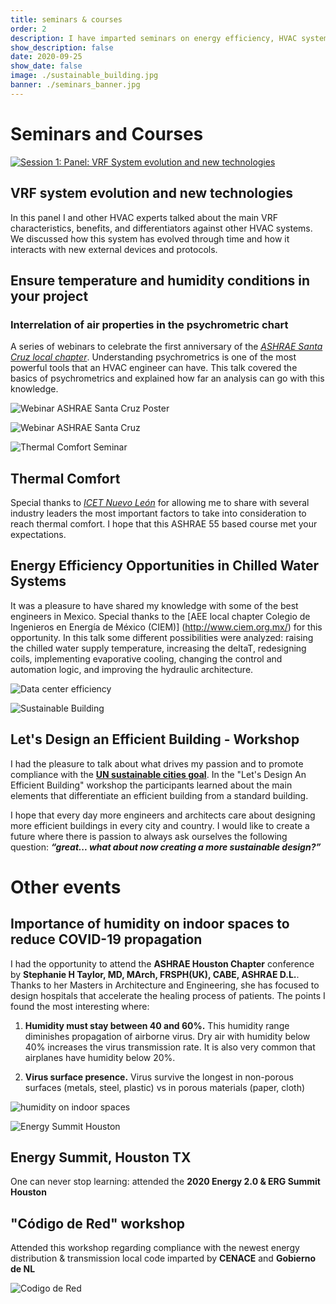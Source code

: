 ```yaml
---
title: seminars & courses
order: 2
description: I have imparted seminars on energy efficiency, HVAC systems and sustainable building design topics
show_description: false
date: 2020-09-25
show_date: false
image: ./sustainable_building.jpg
banner: ./seminars_banner.jpg
---
```


# Seminars and Courses

<Row>
<Col>

[![Session 1: Panel: VRF System evolution and new technologies](http://img.youtube.com/vi/D_9UhaYZb8w/0.jpg)](http://www.youtube.com/watch?v=D_9UhaYZb8w "Session 1: Panel: VRF System evolution and new technologies")


</Col>
<Col>  

## VRF system evolution and new technologies

In this panel I and other HVAC experts talked about the main VRF characteristics, benefits, and differentiators against other HVAC systems. We discussed how this system has evolved through time and how it interacts with new external devices and protocols.
</Col>
</Row>


<Row>

<Col>  

## Ensure temperature and humidity conditions in your project

### Interrelation of air properties in the psychrometric chart

A series of webinars to celebrate the first anniversary of the *[ASHRAE Santa Cruz local chapter](https://www.facebook.com/Ashrae-Santa-Cruz-Student-Branch-104304234488627/)*. Understanding psychrometrics is one of the most powerful tools that an HVAC engineer can have. This talk covered the basics of psychrometrics and explained how far an analysis can go with this knowledge.

</Col>

<Col>

![Webinar ASHRAE Santa Cruz Poster](./ashrae_santa_cruz_poster.jpg)

</Col>
<Col>

![Webinar ASHRAE Santa Cruz](./ashrae_santa_cruz.png)

</Col>
</Row>

<Row>
<Col>

![Thermal Comfort Seminar](./thermal_comfort.jpg)

</Col>
<Col>  

## Thermal Comfort
Special thanks to *[ICET Nuevo León](https://www.nl.gob.mx/icet)* for allowing me to share with several industry leaders the most important factors to take into consideration to reach thermal comfort. I hope that this ASHRAE 55 based course met your expectations.
 
</Col>
</Row>

<Row>
<Col>

## Energy Efficiency Opportunities in Chilled Water Systems
It was a pleasure to have shared my knowledge with some of the best engineers in Mexico. Special thanks to the [AEE local chapter Colegio de Ingenieros en Energía de México (CIEM)] (http://www.ciem.org.mx/) for this opportunity. In this talk some different possibilities were analyzed: raising the chilled water supply temperature, increasing the deltaT, redesigning coils, implementing evaporative cooling, changing the control and automation logic, and improving the hydraulic architecture.

</Col>
<Col>

![Data center efficiency](./datacenters_efficiency.jpg)

</Col>
</Row>

<Row>
<Col>

![Sustainable Building](./sustainable_building.jpg)

</Col>
<Col>  

## Let's Design an Efficient Building - Workshop
I had the pleasure to talk about what drives my passion and to promote compliance with the **[UN sustainable cities goal](https://www.un.org/sustainabledevelopment/blog/category/cities/)**. In the  "Let's Design An Efficient Building" workshop  the participants learned about the main elements that differentiate an efficient building from a standard building.

I hope that every day more engineers and architects care about designing more efficient buildings in every city and country. I would like to create a future where there is passion to always ask ourselves the following question: _**“great... what about now creating a more sustainable design?”**_

</Col>
</Row>

# Other events

<Row>
<Col>

## Importance of humidity on indoor spaces to reduce COVID-19 propagation
I had the opportunity to attend the **ASHRAE Houston Chapter** conference by **Stephanie H Taylor, MD, MArch, FRSPH(UK), CABE, ASHRAE D.L.**. Thanks to her Masters in Architecture and Engineering, she has focused to design hospitals that accelerate the healing process of patients. The points I found the most interesting where:

1. **Humidity must stay between 40 and 60%.** This humidity range diminishes propagation of airborne virus. Dry air with humidity below 40% increases the virus transmission rate. It is also very common that airplanes have humidity below 20%.

2. **Virus surface presence.** Virus survive the longest in non-porous surfaces (metals, steel, plastic) vs in porous materials (paper, cloth)

</Col>
<Col>

![humidity on indoor spaces](./ashrae_houston.jpg)

</Col>
</Row>

<Row>
<Col>

![Energy Summit Houston](./energy_summit_houston.jpg)

</Col>
<Col>

## Energy Summit, Houston TX
One can never stop learning: attended the **2020 Energy 2.0 & ERG Summit Houston**

</Col>
</Row>

<Row>

<Col>

## "Código de Red" workshop
Attended this workshop regarding compliance with the newest energy distribution & transmission  local code imparted by **CENACE** and **Gobierno de NL**

</Col>
<Col>

![Codigo de Red](./codigo_red.jpg)

</Col>
</Row>
